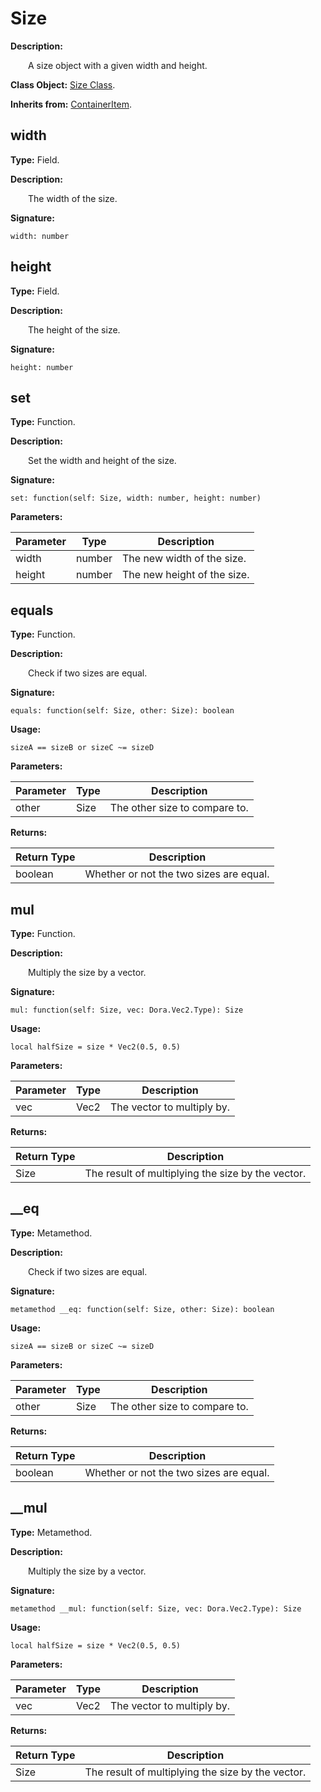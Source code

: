
# Size

**Description:**

&emsp;&emsp;A size object with a given width and height.

**Class Object:** [Size Class](/docs/api/Class%20Object/Size).

**Inherits from:** [ContainerItem](/docs/api/Class/ContainerItem).

## width

**Type:** Field.

**Description:**

&emsp;&emsp;The width of the size.

**Signature:**
```tl
width: number
```

## height

**Type:** Field.

**Description:**

&emsp;&emsp;The height of the size.

**Signature:**
```tl
height: number
```

## set

**Type:** Function.

**Description:**

&emsp;&emsp;Set the width and height of the size.

**Signature:**
```tl
set: function(self: Size, width: number, height: number)
```

**Parameters:**

| Parameter | Type | Description |
| --- | --- | --- |
| width | number | The new width of the size. |
| height | number | The new height of the size. |

## equals

**Type:** Function.

**Description:**

&emsp;&emsp;Check if two sizes are equal.

**Signature:**
```tl
equals: function(self: Size, other: Size): boolean
```

**Usage:**
```tl
sizeA == sizeB or sizeC ~= sizeD
```

**Parameters:**

| Parameter | Type | Description |
| --- | --- | --- |
| other | Size | The other size to compare to. |

**Returns:**

| Return Type | Description |
| --- | --- |
| boolean | Whether or not the two sizes are equal. |

## mul

**Type:** Function.

**Description:**

&emsp;&emsp;Multiply the size by a vector.

**Signature:**
```tl
mul: function(self: Size, vec: Dora.Vec2.Type): Size
```

**Usage:**
```tl
local halfSize = size * Vec2(0.5, 0.5)
```

**Parameters:**

| Parameter | Type | Description |
| --- | --- | --- |
| vec | Vec2 | The vector to multiply by. |

**Returns:**

| Return Type | Description |
| --- | --- |
| Size | The result of multiplying the size by the vector. |

## __eq

**Type:** Metamethod.

**Description:**

&emsp;&emsp;Check if two sizes are equal.

**Signature:**
```tl
metamethod __eq: function(self: Size, other: Size): boolean
```

**Usage:**
```tl
sizeA == sizeB or sizeC ~= sizeD
```

**Parameters:**

| Parameter | Type | Description |
| --- | --- | --- |
| other | Size | The other size to compare to. |

**Returns:**

| Return Type | Description |
| --- | --- |
| boolean | Whether or not the two sizes are equal. |

## __mul

**Type:** Metamethod.

**Description:**

&emsp;&emsp;Multiply the size by a vector.

**Signature:**
```tl
metamethod __mul: function(self: Size, vec: Dora.Vec2.Type): Size
```

**Usage:**
```tl
local halfSize = size * Vec2(0.5, 0.5)
```

**Parameters:**

| Parameter | Type | Description |
| --- | --- | --- |
| vec | Vec2 | The vector to multiply by. |

**Returns:**

| Return Type | Description |
| --- | --- |
| Size | The result of multiplying the size by the vector. |